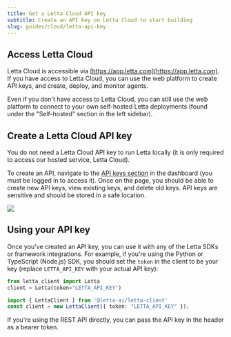 ```yaml
---
title: Get a Letta Cloud API key
subtitle: Create an API key on Letta Cloud to start building
slug: guides/cloud/letta-api-key
---
```


## Access Letta Cloud

Letta Cloud is accessible via [https://app.letta.com](https://app.letta.com).
If you have access to Letta Cloud, you can use the web platform to create API keys, and create, deploy, and monitor agents.

Even if you don't have access to Letta Cloud, you can still use the web platform to connect to your own self-hosted Letta deployments (found under the "Self-hosted" section in the left sidebar).

## Create a Letta Cloud API key

<Info>
You do not need a Letta Cloud API key to run Letta locally (it is only required to access our hosted service, Letta Cloud).
</Info>

To create an API, navigate to the [API keys section](https://app.letta.com/api-keys) in the dashboard (you must be logged in to access it).
Once on the page, you should be able to create new API keys, view existing keys, and delete old keys.
API keys are sensitive and should be stored in a safe location.

<img className="w-300" src="/images/letta_cloud_api_key_gen.png" />

## Using your API key

Once you've created an API key, you can use it with any of the Letta SDKs or framework integrations.
For example, if you're using the Python or TypeScript (Node.js) SDK, you should set the `token` in the client to be your key (replace `LETTA_API_KEY` with your actual API key):
<CodeGroup>
```python title="python" maxLines=50
from letta_client import Letta
client = Letta(token="LETTA_API_KEY")
```
```typescript maxLines=50 title="node.js"
import { LettaClient } from '@letta-ai/letta-client'
const client = new LettaClient({ token: "LETTA_API_KEY" });
```
</CodeGroup>


If you're using the REST API directly, you can pass the API key in the header as a bearer token.
